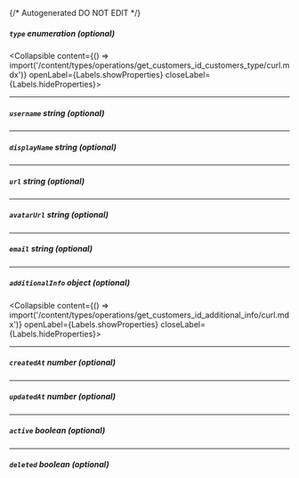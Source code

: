 {/* Autogenerated DO NOT EDIT  */}

##### `type` _enumeration (optional)_
<Collapsible content={() => import('/content/types/operations/get_customers_id_customers_type/curl.mdx')} openLabel={Labels.showProperties} closeLabel={Labels.hideProperties}>
</Collapsible>

---
##### `username` _string (optional)_

---
##### `displayName` _string (optional)_

---
##### `url` _string (optional)_

---
##### `avatarUrl` _string (optional)_

---
##### `email` _string (optional)_

---
##### `additionalInfo` _object (optional)_
<Collapsible content={() => import('/content/types/operations/get_customers_id_additional_info/curl.mdx')} openLabel={Labels.showProperties} closeLabel={Labels.hideProperties}>
</Collapsible>

---
##### `createdAt` _number (optional)_

---
##### `updatedAt` _number (optional)_

---
##### `active` _boolean (optional)_

---
##### `deleted` _boolean (optional)_


